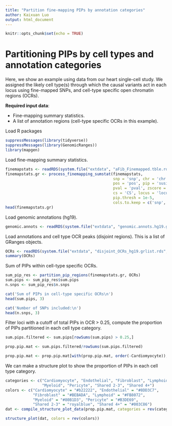 ```yaml
---
title: "Partition fine-mapping PIPs by annotation categories"
author: Kaixuan Luo
output: html_document
---
```


```r
knitr::opts_chunk$set(echo = TRUE)
```

Partitioning PIPs by cell types and annotation categories
============================================================

Here, we show an example using data from our heart single-cell study.
We assigned the likely cell type(s) through 
which the causal variants act in each locus using fine-mapped SNPs,
and cell-type specific open chromatin regions (OCRs).

**Required input data**:

  * Fine-mapping summary statistics.
  * A list of annotation regions (cell-type specific OCRs in this example). 

Load R packages
```r
suppressMessages(library(tidyverse))
suppressMessages(library(GenomicRanges))
library(mapgen)
```

Load fine-mapping summary statistics.
```r
finemapstats <- readRDS(system.file("extdata", "aFib_Finemapped.tble.rds", package = "mapgen"))
finemapstats.gr <- process_finemapping_sumstat(finemapstats, 
                                               snp = 'snp', chr = 'chr', 
                                               pos = 'pos', pip = 'susie_pip', 
                                               pval = 'pval', zscore = 'zscore', 
                                               cs = 'CS', locus = 'locus',  
                                               pip.thresh = 1e-5, 
                                               cols.to.keep = c('snp','chr','pos', 'a0', 'a1', 'pip', 'pval', 'zscore', 'cs', 'locus'))
head(finemapstats.gr)
```

Load genomic annotations (hg19). 
```r
genomic.annots <- readRDS(system.file("extdata", "genomic.annots.hg19.gr.rds", package = "mapgen"))
```

Load annotations and cell type OCR peaks (disjoint regions). This is a list of GRanges objects.
```r
OCRs <- readRDS(system.file("extdata", "disjoint_OCRs_hg19.grlist.rds", package = "mapgen"))
summary(OCRs)
```

Sum of PIPs within cell-type specific OCRs.
```r
sum_pip_res <- partition_pip_regions(finemapstats.gr, OCRs)
sum.pips <- sum_pip_res$sum.pips
n.snps <- sum_pip_res$n.snps

cat('Sum of PIPs in cell-type specific OCRs\n')
head(sum.pips, 3)

cat('Number of SNPs included:\n')
head(n.snps, 3)

```

Filter loci with a cutoff of total PIPs in OCR > 0.25, 
compute the proportion of PIPs partitioned in each cell type category.
```r
sum.pips.filtered <- sum.pips[rowSums(sum.pips) > 0.25,]

prop.pip.mat <- sum.pips.filtered/rowSums(sum.pips.filtered)

prop.pip.mat <- prop.pip.mat[with(prop.pip.mat, order(-Cardiomyocyte)), ]

```

We can make a structure plot to show the proportion of PIPs in each cell type category.
```r
categories <- c("Cardiomyocyte", "Endothelial", "Fibroblast", "Lymphoid", 
                "Myeloid", "Pericyte", "Shared 2-3", "Shared 4+")
colors <- c("Cardiomyocyte" = "#b22222", "Endothelial" = "#8DD3C7",
            "Fibroblast" = "#BEBADA", "Lymphoid" = "#FB8072", 
            "Myeloid" = "#80B1D3", "Pericyte" = "#B3DE69", 
            "Shared 2-3" = "royalblue", "Shared 4+" = "#003C86")
dat <- compile_structure_plot_data(prop.pip.mat, categories = rev(categories))

structure_plot(dat, colors = rev(colors))
```
